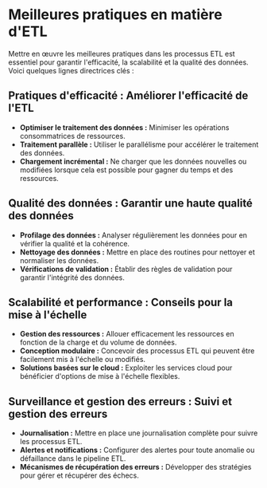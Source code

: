 # Meilleures pratiques en matière d'ETL

Mettre en œuvre les meilleures pratiques dans les processus ETL est essentiel pour garantir l'efficacité, la scalabilité et la qualité des données. Voici quelques lignes directrices clés :

## Pratiques d'efficacité : Améliorer l'efficacité de l'ETL

- **Optimiser le traitement des données :** Minimiser les opérations consommatrices de ressources.
- **Traitement parallèle :** Utiliser le parallélisme pour accélérer le traitement des données.
- **Chargement incrémental :** Ne charger que les données nouvelles ou modifiées lorsque cela est possible pour gagner du temps et des ressources.

## Qualité des données : Garantir une haute qualité des données

- **Profilage des données :** Analyser régulièrement les données pour en vérifier la qualité et la cohérence.
- **Nettoyage des données :** Mettre en place des routines pour nettoyer et normaliser les données.
- **Vérifications de validation :** Établir des règles de validation pour garantir l'intégrité des données.

## Scalabilité et performance : Conseils pour la mise à l'échelle

- **Gestion des ressources :** Allouer efficacement les ressources en fonction de la charge et du volume de données.
- **Conception modulaire :** Concevoir des processus ETL qui peuvent être facilement mis à l'échelle ou modifiés.
- **Solutions basées sur le cloud :** Exploiter les services cloud pour bénéficier d'options de mise à l'échelle flexibles.

## Surveillance et gestion des erreurs : Suivi et gestion des erreurs

- **Journalisation :** Mettre en place une journalisation complète pour suivre les processus ETL.
- **Alertes et notifications :** Configurer des alertes pour toute anomalie ou défaillance dans le pipeline ETL.
- **Mécanismes de récupération des erreurs :** Développer des stratégies pour gérer et récupérer des échecs.